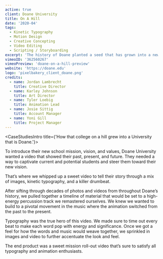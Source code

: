 ```yaml
---
active: true
client: Doane University
title: On A Hill
date: '2020-04'
tags:
  - Kinetic Typography
  - Motion Design
  - Creative Concepting
  - Video Editing
  - Scripting / Storyboarding
excerpt: 'The history of Doane planted a seed that has grown into a new mission.'
vimeoID: '362560267'
vimeoPreview: 'doane-on-a-hill-preview'
website: 'https://doane.edu'
logo: 'pixelbakery_client_doane.png'
credits:
  - name: Jordan Lambrecht
    title: Creative Director
  - name: Karley Johnson
    title: Art Director
  - name: Tyler Loebig
    title: Animation Lead
  - name: Josie Sittig
    title: Account Manager
  - name: Yoni Gill
    title: Project Manager
---
```


<CaseStudiesIntro title={'How that college on a hill grew into a University that is Doane.'}>

To introduce their new school mission, vision, and values, Doane University wanted a video that showed their past, present, and future. They needed a way to captivate current and potential students and steer them toward their new vision.

That’s where we whipped up a sweet video to tell their story through a mix of images, kinetic typography, and a killer drumbeat.

</CaseStudiesIntro>
<CaseStudiesTags/>
<CaseStudiesDescription textColor={'cream'} bgColor={'pink-light'} headerColor={'pink'} header={'Process'}>

After sifting through decades of photos and videos from throughout Doane’s history, we pulled together a timeline of material that would be set to a high-energy percussion track we remastered ourselves. We knew we wanted to build to a pivotal movement in the music where the animation switched from the past to the present.

Typography was the true hero of this video. We made sure to time out every beat to make each word pop with energy and significance. Once we got a feel for how the words and music would weave together, we sprinkled in images and video to further accentuate the look and feel.

The end product was a sweet mission roll-out video that’s sure to satisfy all typography and animation enthusiasts.

</CaseStudiesDescription>
